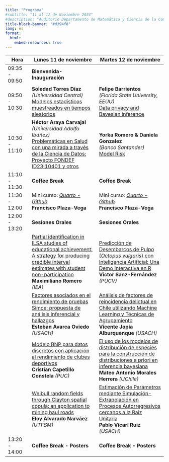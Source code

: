 ```yaml
---
title: "Programa"
#subtitle: "11 al 12 de Noviembre 2024"
#description: "Auditorio Departamento de Matemática y Ciencia de la Computación"
title-block-banner: "#d394f8"
lang: es
format: 
  html:
    embed-resources: true
---
```


| Hora              | Lunes 11 de noviembre                                | Martes 12 de noviembre                              |
|-------------------|------------------------------------------------------|-----------------------------------------------------|
| 09:35 - 09:50     | **Bienvenida-Inauguración**                         |                                                     |
| 09:50 - 10:30     | **Soledad Torres Díaz** </br> *(Universidad Central)* </br> [Modelos estadísticos muestreados en tiempos aleatorios](../abstracts/index.qmd##modelos-estad%C3%ADsticos-muestreados-en-tiempos-aleatorios) | **Felipe Barrientos** </br> *(Florida State University, EEUU)* </br> [Data privacy and Bayesian inference](../abstracts/index.qmd#data-privacy-and-bayesian-inference) |
| 10:30 - 11:10     | **Héctor Araya Carvajal** </br> *(Universidad Adolfo Ibáñez)* </br> [Problemáticas en Salud con una mirada a través de la Ciencia de Datos: Proyecto FONDEF ID23I10401 y otros](../abstracts/index.qmd#problem%C3%A1ticas-con-salud-una-mirada-a-trav%C3%A9s-de-la-ciencia-de-datos-proyecto-fondef-id23i10401-y-otros) | **Yorka Romero & Daniela Gonzalez** </br> *(Banco Santander)* </br> [Model Risk](../abstracts/index.qmd#model-risk) |
| 11:10 - 11:30     | **Coffee Break**                                    | **Coffee Break**                                    |
| 11:30 - 12:00     | Mini curso: [*Quarto - Github*](https://franplaza.github.io/Quarto-Github/) </br> **Francisco Plaza-Vega** | Mini curso: [*Quarto - Github*](https://franplaza.github.io/Quarto-Github/) </br> **Francisco Plaza-Vega** |
| 12:00 - 13:20     | **Sesiones Orales**                                 | **Sesiones Orales**                                 |
|                   | [Partial identification in ILSA studies of educational achievement: A strategy for producing credible interval estimates with student non-participation](../abstracts/index.qmd#partial-identification-in-ilsa-studies-of-educational-achievement-a-strategy-for-producing-credible-interval-estimates-with-student-non-participation) </br> **Maximiliano Romero** *(IEA)* | [Predicción de Desembarcos de Pulpo (*Octopus vulgaris*) con Inteligencia Artificial: Una Demo Interactiva en R](../abstracts/index.qmd#predicci%C3%B3n-de-desembarcos-de-pulpo-octopus-vulgaris-con-inteligencia-artificial-una-demo-interactiva-en-r) </br> **Victor Sanz-Fernández** *(PUCV)* |
|                   | [Factores asociados en el rendimiento de pruebas Simce: propuesta de análisis inferencial y hallazgos](../abstracts/index.qmd#factores-asociados-en-el-rendimiento-de-pruebas-simce-propuesta-de-an%C3%A1lisis-inferencial-y-hallazgos) </br> **Esteban Avarca Oviedo** *(USACH)* | [Análisis de factores de reincidencia delictual en Chile utilizando Machine Learning y Técnicas de Agrupamiento](../abstracts/index.qmd#an%C3%A1lisis-de-factores-de-reincidencia-delictual-en-chile-utilizando-machine-learning-y-t%C3%A9cnicas-de-agrupamiento) </br> **Vicente Jopia Alburquenque** *(USACH)* |
|                   | [Modelo BNP para datos discretos con aplicación al rendimiento de clubes deportivos](../abstracts/index.qmd#modelo-bnp-para-datos-discretos-con-aplicaci%C3%B3n-al-rendimiento-de-clubes-deportivos) </br> **Cristian Capetillo Constela** *(PUC)* | [El uso de los modelos de distribución de especies para la construcción de distribuciones a priori en inferencia bayesiana](../abstracts/index.qmd#el-uso-de-los-modelos-de-distribuci%C3%B3n-de-especies-para-la-construcci%C3%B3n-de-distribuciones-a-priori-en-inferencia-bayesiana) </br> **Mateo Antonio Morales Herrera** *(UChile)* |
|                   | [Weibull random fields through Clayton spatial copula: an application to mining haul roads](../abstracts/index.qmd#weibull-random-fields-through-clayton-spatial-copula-an-application-to-mining-haul-roads) </br> **Eloy Alvarado Narváez** *(UTFSM)* | [Estimación de Parámetros mediante Simulación-Extrapolación en Procesos Autorregresivos cercanos a la Raíz Unitaria](../abstracts/index.qmd#estimaci%C3%B3n-de-par%C3%A1metros-mediante-simulaci%C3%B3n-extrapolaci%C3%B3n-en-procesos-autorregresivos-cercanos-a-la-ra%C3%ADz-unitaria) </br> **Pablo Vicari Ruiz** *(USACH)* |
| 13:20 - 14:00     | **Coffee Break - Posters**                          | **Coffee Break - Posters**                         |
